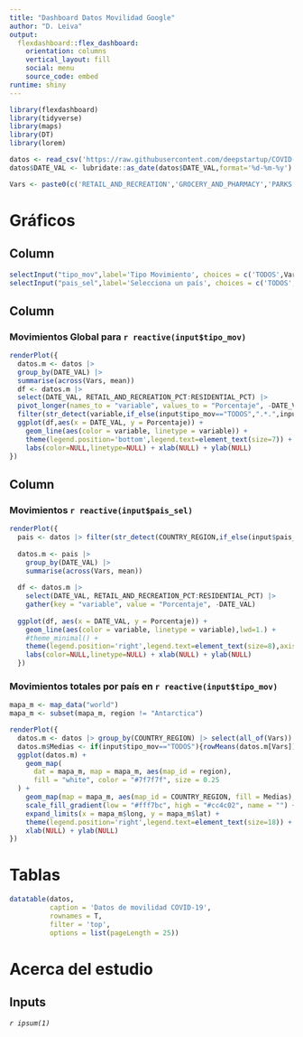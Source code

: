 ```yaml
---
title: "Dashboard Datos Movilidad Google"
author: "D. Leiva"
output: 
  flexdashboard::flex_dashboard:
    orientation: columns
    vertical_layout: fill
    social: menu
    source_code: embed
runtime: shiny
---
```


```r
library(flexdashboard)
library(tidyverse)
library(maps)
library(DT)
library(lorem)
```

```r
datos <- read_csv('https://raw.githubusercontent.com/deepstartup/COVID-19-Community-Mobility-Dataset/master/world_mobility_with_covid_infection_count.csv')
datos$DATE_VAL <- lubridate::as_date(datos$DATE_VAL,format='%d-%m-%y')

Vars <- paste0(c('RETAIL_AND_RECREATION','GROCERY_AND_PHARMACY','PARKS','TRANSIT_STATIONS','WORKPLACES','RESIDENTIAL'),'_PCT')
```

Gráficos {data-icon="fa-signal"}
=======================================================================

Column {.sidebar data-height=150}
-----------------------------------------------------------------------

```r

selectInput("tipo_mov",label='Tipo Movimiento', choices = c('TODOS',Vars),selected='TODOS',width='200px')
selectInput("pais_sel",label='Selecciona un país', choices = c('TODOS',unique(datos$COUNTRY_REGION)),selected='TODOS',width='200px')
```


Column {data-width=550}
-----------------------------------------------------------------------

### Movimientos Global para `r reactive(input$tipo_mov)`

```r

renderPlot({
  datos.m <- datos |> 
  group_by(DATE_VAL) |> 
  summarise(across(Vars, mean))
  df <- datos.m |>
  select(DATE_VAL, RETAIL_AND_RECREATION_PCT:RESIDENTIAL_PCT) |>
  pivot_longer(names_to = "variable", values_to = "Porcentaje", -DATE_VAL) |> 
  filter(str_detect(variable,if_else(input$tipo_mov=="TODOS",".*.",input$tipo_mov)))
  ggplot(df,aes(x = DATE_VAL, y = Porcentaje)) + 
    geom_line(aes(color = variable, linetype = variable)) +
    theme(legend.position='bottom',legend.text=element_text(size=7)) +
    labs(color=NULL,linetype=NULL) + xlab(NULL) + ylab(NULL)
})

```

Column {data-width=450}
-----------------------------------------------------------------------

### Movimientos `r reactive(input$pais_sel)`

```r
renderPlot({
  pais <- datos |> filter(str_detect(COUNTRY_REGION,if_else(input$pais_sel=="TODOS",".*.",input$pais_sel)))
  
  datos.m <- pais |> 
    group_by(DATE_VAL) |> 
    summarise(across(Vars, mean))
  
  df <- datos.m |>
    select(DATE_VAL, RETAIL_AND_RECREATION_PCT:RESIDENTIAL_PCT) |>
    gather(key = "variable", value = "Porcentaje", -DATE_VAL)
  
  ggplot(df, aes(x = DATE_VAL, y = Porcentaje)) + 
    geom_line(aes(color = variable, linetype = variable),lwd=1.) +
    #theme_minimal() +
    theme(legend.position='right',legend.text=element_text(size=8),axis.text.x = element_text(size=12)) +
    labs(color=NULL,linetype=NULL) + xlab(NULL) + ylab(NULL)  
  })

```

### Movimientos totales por país en `r reactive(input$tipo_mov)`

```r
mapa_m <- map_data("world")
mapa_m <- subset(mapa_m, region != "Antarctica")

renderPlot({
  datos.m <- datos |> group_by(COUNTRY_REGION) |> select(all_of(Vars)) |> summarise_all(vars=Vars,mean)
  datos.m$Medias <- if(input$tipo_mov=="TODOS"){rowMeans(datos.m[Vars])} else{rowMeans(datos.m[input$tipo_mov])}
  ggplot(datos.m) +
    geom_map(
      dat = mapa_m, map = mapa_m, aes(map_id = region),
      fill = "white", color = "#7f7f7f", size = 0.25
  ) +
    geom_map(map = mapa_m, aes(map_id = COUNTRY_REGION, fill = Medias), size = 0.25) +
    scale_fill_gradient(low = "#fff7bc", high = "#cc4c02", name = "") +
    expand_limits(x = mapa_m$long, y = mapa_m$lat) +
    theme(legend.position='right',legend.text=element_text(size=18)) +
    xlab(NULL) + ylab(NULL)
})

```


Tablas {data-icon="fa-table"}
========================================================================


```r
datatable(datos,
          caption = 'Datos de movilidad COVID-19',
          rownames = T,
          filter = 'top',
          options = list(pageLength = 25))
```

Acerca del estudio {data-icon="fa-globe"}
===========================================

Inputs {.sidebar data-height=400}
-----------------------------------------------------------------------

*`r ipsum(1)`*
